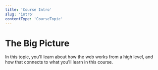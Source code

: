 ```yaml
---
title: 'Course Intro'
slug: 'intro'
contentType: 'CourseTopic'
---
```


# The Big Picture

In this topic, you'll learn about how the web works from a high level, and how that connects to what
you'll learn in this course.
